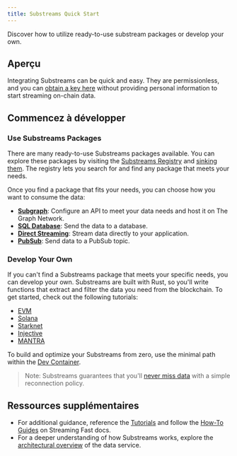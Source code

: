 ```yaml
---
title: Substreams Quick Start
---
```


Discover how to utilize ready-to-use substream packages or develop your own.

## Aperçu

Integrating Substreams can be quick and easy. They are permissionless, and you can [obtain a key here](https://thegraph.market/) without providing personal information to start streaming on-chain data.

## Commencez à développer

### Use Substreams Packages

There are many ready-to-use Substreams packages available. You can explore these packages by visiting the [Substreams Registry](https://substreams.dev) and [sinking them](/substreams/developing/sinks/sinks/). The registry lets you search for and find any package that meets your needs.

Once you find a package that fits your needs, you can choose how you want to consume the data:

- **[Subgraph](/sps/introduction/)**: Configure an API to meet your data needs and host it on The Graph Network.
- **[SQL Database](https://docs.substreams.dev/how-to-guides/sinks/sql-sink)**: Send the data to a database.
- **[Direct Streaming](https://docs.substreams.dev/how-to-guides/sinks/stream)**: Stream data directly to your application.
- **[PubSub](https://docs.substreams.dev/how-to-guides/sinks/pubsub)**: Send data to a PubSub topic.

### Develop Your Own

If you can't find a Substreams package that meets your specific needs, you can develop your own. Substreams are built with Rust, so you'll write functions that extract and filter the data you need from the blockchain. To get started, check out the following tutorials:

- [EVM](https://docs.substreams.dev/tutorials/intro-to-tutorials/evm)
- [Solana](https://docs.substreams.dev/tutorials/intro-to-tutorials/on-solana)
- [Starknet](https://docs.substreams.dev/tutorials/intro-to-tutorials/starknet)
- [Injective](https://docs.substreams.dev/tutorials/intro-to-tutorials/on-cosmos/injective)
- [MANTRA](https://docs.substreams.dev/tutorials/intro-to-tutorials/on-cosmos/mantra)

To build and optimize your Substreams from zero, use the minimal path within the [Dev Container](/substreams/developing/devcontainer/).

> Note: Substreams guarantees that you'll [never miss data](https://docs.substreams.dev/reference-material/reliability-guarantees) with a simple reconnection policy.

## Ressources supplémentaires

- For additional guidance, reference the [Tutorials](https://docs.substreams.dev/tutorials/intro-to-tutorials) and follow the [How-To Guides](https://docs.substreams.dev/how-to-guides/develop-your-own-substreams) on Streaming Fast docs.
- For a deeper understanding of how Substreams works, explore the [architectural overview](https://docs.substreams.dev/reference-material/architecture) of the data service.
